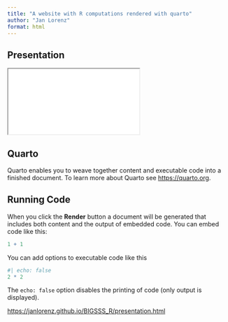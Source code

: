 ```yaml
---
title: "A website with R computations rendered with quarto"
author: "Jan Lorenz"
format: html
---
```


## Presentation

```{=html}
<iframe class="slide-deck" src="presentation.html"></iframe>
```

## Quarto

Quarto enables you to weave together content and executable code into a finished document. To learn more about Quarto see <https://quarto.org>.

## Running Code

When you click the **Render** button a document will be generated that includes both content and the output of embedded code. You can embed code like this:

```r
1 + 1
```

You can add options to executable code like this 

```r
#| echo: false
2 * 2
```

The `echo: false` option disables the printing of code (only output is displayed).

<https://janlorenz.github.io/BIGSSS_R/presentation.html>